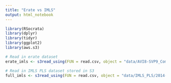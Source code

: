 ```yaml
---
title: "Erate vs IMLS"
output: html_notebook
---
```


```r
library(RSocrata)
library(dplyr)
library(tidyr)
library(ggplot2)
library(aws.s3)
```


```r
# Read in erate dataset
erate_imls <- s3read_using(FUN = read.csv, object = "data/AVI8-SVP9_Commitments/Libraries_Funded_Committed_AVI8-SVP9_with_FSCS_Matches.csv", bucket = "erate-data")

# Read in IMLS PLS dataset stored in S3
full_imls <- s3read_using(FUN = read.csv, object = "data/IMLS_PLS/2014-2020_OUTLETs_and_AEs_Merged.csv", bucket = "erate-data")

```


